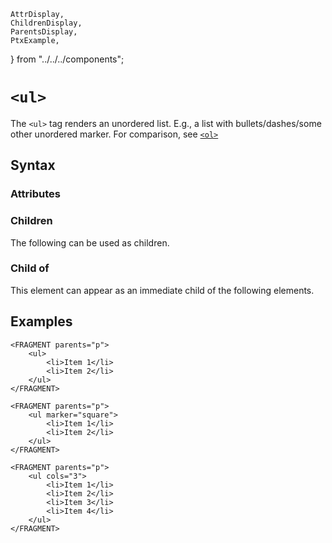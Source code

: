     AttrDisplay,
    ChildrenDisplay,
    ParentsDisplay,
    PtxExample,
} from "../../../components";

# `<ul>`

The `<ul>` tag renders an unordered list. E.g., a list with bullets/dashes/some other unordered marker. For comparison, see [`<ol>`](./ol)

## Syntax

### Attributes

<AttrDisplay name="ul" />

### Children

The following can be used as children.

<ChildrenDisplay name="ul" />

### Child of

This element can appear as an immediate child of the following elements.

<ParentsDisplay name="ul" />

## Examples

```ptx-example
<FRAGMENT parents="p">
    <ul>
        <li>Item 1</li>
        <li>Item 2</li>
    </ul>
</FRAGMENT>
```

```ptx-example
<FRAGMENT parents="p">
    <ul marker="square">
        <li>Item 1</li>
        <li>Item 2</li>
    </ul>
</FRAGMENT>
```

```ptx-example
<FRAGMENT parents="p">
    <ul cols="3">
        <li>Item 1</li>
        <li>Item 2</li>
        <li>Item 3</li>
        <li>Item 4</li>
    </ul>
</FRAGMENT>
```
